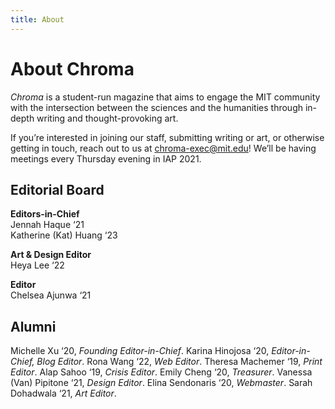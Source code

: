 ```yaml
---
title: About
---
```


# About Chroma

_Chroma_ is a student-run magazine that aims to engage the MIT community with the intersection between the sciences and the humanities through in-depth writing and thought-provoking art.

If you’re interested in joining our staff, submitting writing or art, or otherwise getting in touch, reach out to us at [chroma-exec@mit.edu](mailto:chroma-exec@mit.edu)! We’ll be having meetings every Thursday evening in IAP 2021.

## Editorial Board

**Editors-in-Chief**<br/>
Jennah Haque ‘21<br/>
Katherine (Kat) Huang ‘23

**Art & Design Editor**<br/>
Heya Lee ‘22

**Editor**<br/>
Chelsea Ajunwa ‘21

## Alumni

Michelle Xu ‘20, _Founding Editor-in-Chief_. Karina Hinojosa ‘20, _Editor-in-Chief, Blog Editor_. Rona Wang ‘22, _Web Editor_. Theresa Machemer ‘19, _Print Editor_. Alap Sahoo ‘19, _Crisis Editor_. Emily Cheng ‘20, _Treasurer_. Vanessa (Van) Pipitone ‘21, _Design Editor_. Elina Sendonaris ‘20, _Webmaster_. Sarah Dohadwala ‘21, _Art Editor_.
